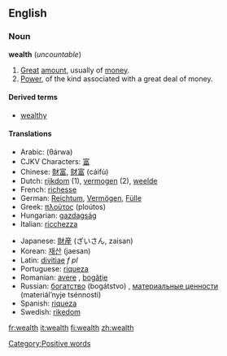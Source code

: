 ==English==
===Noun===
'''wealth''' (''uncountable'')

#[[Great]] [[amount]], usually of [[money]].
#[[Power]], of the kind associated with a great deal of money.

====Derived terms====
*[[wealthy]]

====Translations====
{{top}}
*Arabic: {{ARchar|[[ثروة]]}} (θárwa) {{f}}
*CJKV Characters: [[富]]
*Chinese: [[財富]], [[财富]] (cáifù)
*Dutch: [[rijkdom]] {{m}} (1), [[vermogen]] {{n}} (2), [[weelde]] {{f}}
*French: [[richesse]] {{f}}
*German: [[Reichtum]], [[Vermögen]], [[Fülle]] {{f}}
*Greek: [[πλούτος]] (ploútos) {{m}}
*Hungarian: [[gazdagság]]
*Italian: [[ricchezza]] {{f}}
{{mid}}
*Japanese: [[財産]] (ざいさん, zaisan)
*Korean: [[재산]] (jaesan)
*Latin: [[divitiae]] ''f pl''
*Portuguese: [[riqueza]] {{f}}
*Romanian: [[avere]] {{f}}, [[bogăţie]] {{f}}
*Russian: [[богатство]] (bogátstvo) {{n}}, [[материальные ценности]] (materiál’nyje tsénnosti) {{p}}
*Spanish: [[riqueza]] {{f}}
*Swedish: [[rikedom]]
{{bottom}}

[[Category:Positive words]]

[[fr:wealth]]
[[it:wealth]]
[[fi:wealth]]
[[zh:wealth]]